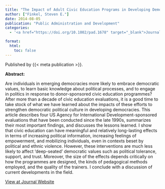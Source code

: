 ```yaml
---
title: "The Impact of Adult Civic Education Programs in Developing Democracies"
author: ["Finkel, Steven E."]
date: 2014-08-05
publication: "Public Administration and Development"
categories:
  - '<a href="https://doi.org/10.1002/pad.1678" target="_blank">Journal</a>'

format:
  html:
    toc: false
---
```


Published by {{< meta publication >}}.

**Abstract:**

::: justify-text
Are individuals in emerging democracies more likely to embrace democratic values, to learn basic knowledge about political processes, and to engage in politics in response to donor-sponsored civic education programmes? After more than a decade of civic education evaluations, it is a good time to take stock of what we have learned about the impacts of these efforts to strengthen democratic political culture in developing democracies. This article describes four US Agency for International Development-sponsored evaluations that have been conducted since the late 1990s, summarizes their most important findings, and discusses the lessons learned. I show that civic education can have meaningful and relatively long-lasting effects in terms of increasing political information, increasing feelings of empowerment, and mobilizing individuals, even in contexts beset by political and ethnic violence. However, these interventions are much less likely to affect ‘deep-seated’ democratic values such as political tolerance, support, and trust. Moreover, the size of the effects depends critically on how the programmes are designed, the kinds of pedagogical methods employed, and the quality of the trainers. I conclude with a discussion of current developments in the field.
:::

[View at Journal Website](https://doi.org/10.1002/pad.1678){.btn .btn-outline-success target="_blank"}
